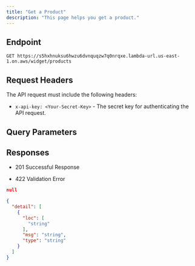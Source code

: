 ```yaml
---
title: "Get a Product"
description: "This page helps you get a product."
---
```


## Endpoint

```
GET https://s5hxhnuksu6hwzu6dvnquqzw7q0nrqxe.lambda-url.us-east-1.on.aws/widget/products
```

## Request Headers

The API request must include the following headers:

- `x-api-key: <Your-Secret-Key>` - The secret key for authenticating the API request.

## Query Parameters

<ResponseField name="bot" type="string<bot>" required>

## Responses

- 201 Successful Response

- 422 Validation Error

<CodeGroup>

```json 201
null
```

```json 422
{
  "detail": [
    {
      "loc": [
        "string"
      ],
      "msg": "string",
      "type": "string"
    }
  ]
}
```

</CodeGroup>
